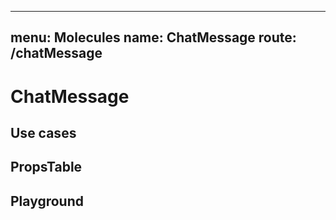 
---
menu: Molecules
name: ChatMessage
route: /chatMessage
---


# ChatMessage

## Use cases

<div>
  <ChatMessage />
</div>

## PropsTable

<PropsTable of={ChatMessage} />

## Playground

<Playground>
  <ChatMessage />
</Playground>